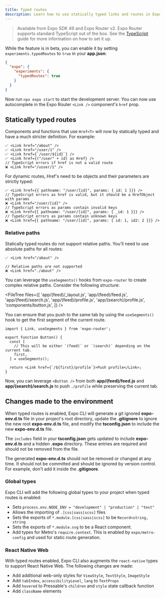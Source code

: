 ```yaml
---
title: Typed routes
description: Learn how to use statically typed links and routes in Expo Router.
---
```



> Available from Expo SDK 49 and Expo Router v2. Expo Router supports standard TypeScript out of the box. See the [TypeScript](/guides/typescript/) guide for more information on how to set it up.

While the feature is in beta, you can enable it by setting `experiments.typedRoutes` to `true` in your **app.json**:

```json app.json
{
  "expo": {
    "experiments": {
      "typedRoutes": true
    }
  }
}
```

Now run `npx expo start` to start the development server. You can now use autocomplete in the Expo Router `<Link />` component's `href` prop.

## Statically typed routes

Components and functions that use `Href<T>` will now by statically typed and have a much stricter definition. For example:

```tsx
✅ <Link href="/about" />
✅ <Link href="/user/1" />
✅ <Link href={`/user/${id}`} />
✅ <Link href={("/user" + id) as Href} />
// TypeScript errors if href is not a valid route
❌ <Link href="/usser/1" />
```

For dynamic routes, Href's need to be objects and their parameters are strictly typed:

```tsx
✅ <Link href={{ pathname: "/user/[id]", params: { id: 1 }}} />
// TypeScript errors as href is valid, but it should be a HrefObject with params
❌ <Link href="/user/[id]" />
// TypeScript errors as params contain invalid keys
❌ <Link href={{ pathname: "/user/[id]", params: { _id: 1 }}} />
// TypeScript errors as params contain unknown keys
❌ <Link href={{ pathname: "/user/[id]", params: { id: 1, id2: 2 }}} />
```

### Relative paths

Statically typed routes do not support relative paths. You'll need to use absolute paths for all routes:

```tsx
✅ <Link href="/about" />

// Relative paths are not supported
❌ <Link href="./about" />
```

You can leverage the `useSegments()` hooks from `expo-router` to create complex relative paths. Consider the following structure:

<FileTree
  files={[
    'app/(feed)/_layout.js',
    'app/(feed)/feed.js',
    'app/(feed)/search.js',
    'app/(feed)/profile.js',
    'app/(search)/profile.js',
    'components/button.js',
  ]}
/>

You can ensure that you push to the same tab by using the `useSegments()` hook to get the first segment of the current route.

```tsx button.js
import { Link, useSegments } from 'expo-router';

export function Button() {
  const [
    // This will be either `(feed)` or `(search)` depending on the current tab.
    first,
  ] = useSegments();

  return <Link href={`/${first}/profile`}>Push profile</Link>;
}
```

Now, you can leverage `<Button />` from both **app/(feed)/feed.js** and **app/(search)/search.js** to push `./profile` while preserving the current tab.

## Changes made to the environment

When typed routes is enabled, Expo CLI will generate a git ignored **expo-env.d.ts** file in your project's root directory, update the **.gitignore** to ignore the new root **expo-env.d.ts** file, and modify the **tsconfig.json** to include the new **expo-env.d.ts** file.

The `includes` field in your **tsconfig.json** gets updated to include **expo-env.d.ts** and a hidden **.expo** directory. These entries are required and should not be removed from the file.

The generated **expo-env.d.ts** should not be removed or changed at any time. It should not be committed and should be ignored by version control. For example, don't add it inside the **.gitignore**.

### Global types

Expo CLI will add the following global types to your project when typed routes is enabled:

- Sets `process.env.NODE_ENV = "development" | "production" | "test"`
- Allows the importing of `.[css|sass|scss]` files
- Sets the exports of `*.module.[css|sass|scss]` to be `Record<string, string`
- Sets the exports of `*.module.svg` to be a React component.
- Add types for Metro's `require.context`. This is enabled by `expo/metro-config` and used for static route generation.

### React Native Web

With typed routes enabled, Expo CLI also augments the `react-native` types to support React Native Web. The following changes are made:

- Add additional web-only styles for `ViewStyle`, `TextStyle`, `ImageStyle`
- Add `tabIndex`, `accessibilityLevel`, `lang` to `TextProps`
- Add `hovered` to Pressable's `children` and `style` state callback function
- Add `className` elements
